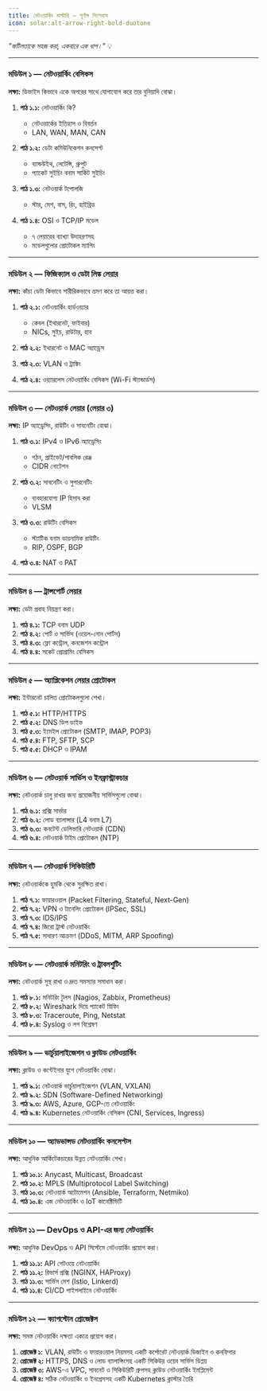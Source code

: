 ```yaml
---
title: নেটওয়ার্কিং মাস্টারি – পূর্ণাঙ্গ সিলেবাস
icon: solar:alt-arrow-right-bold-duotone
---
```


*"জটিলতাকে সহজ করা, একবারে এক ধাপ।"* 💡

---

### **মডিউল ১ — নেটওয়ার্কিং বেসিকস**

**লক্ষ্য:** ডিভাইস কিভাবে একে অপরের সাথে যোগাযোগ করে তার বুনিয়াদি বোঝা।

1. **পাঠ ১.১:** নেটওয়ার্কিং কি?
   * নেটওয়ার্কের ইতিহাস ও বিবর্তন
   * LAN, WAN, MAN, CAN

2. **পাঠ ১.২:** ডেটা কমিউনিকেশন কনসেপ্ট
   * ব্যান্ডউইথ, লেটেন্সি, থ্রুপুট
   * প্যাকেট সুইচিং বনাম সার্কিট সুইচিং

3. **পাঠ ১.৩:** নেটওয়ার্ক টপোলজি
   * স্টার, মেশ, বাস, রিং, হাইব্রিড

4. **পাঠ ১.৪:** OSI ও TCP/IP মডেল
   * ৭ লেয়ারের ব্যাখ্যা উদাহরণসহ
   * মডেলগুলোর প্রোটোকল ম্যাপিং

---

### **মডিউল ২ — ফিজিক্যাল ও ডেটা লিঙ্ক লেয়ার**

**লক্ষ্য:** কাঁচা ডেটা কিভাবে শারীরিকভাবে ভ্রমণ করে তা আয়ত্ত করা।

1. **পাঠ ২.১:** নেটওয়ার্কিং হার্ডওয়্যার
   * কেবল (ইথারনেট, ফাইবার)
   * NICs, সুইচ, রাউটার, হাব

2. **পাঠ ২.২:** ইথারনেট ও MAC অ্যাড্রেস

3. **পাঠ ২.৩:** VLAN ও ট্রাঙ্কিং

4. **পাঠ ২.৪:** ওয়্যারলেস নেটওয়ার্কিং বেসিকস (Wi-Fi স্ট্যান্ডার্ডস)

---

### **মডিউল ৩ — নেটওয়ার্ক লেয়ার (লেয়ার ৩)**

**লক্ষ্য:** IP অ্যাড্রেসিং, রাউটিং ও সাবনেটিং বোঝা।

1. **পাঠ ৩.১:** IPv4 ও IPv6 অ্যাড্রেসিং
   * গঠন, প্রাইভেট/পাবলিক রেঞ্জ
   * CIDR নোটেশন

2. **পাঠ ৩.২:** সাবনেটিং ও সুপারনেটিং
   * ব্যবহারযোগ্য IP হিসাব করা
   * VLSM

3. **পাঠ ৩.৩:** রাউটিং বেসিকস
   * স্ট্যাটিক বনাম ডায়নামিক রাউটিং
   * RIP, OSPF, BGP

4. **পাঠ ৩.৪:** NAT ও PAT

---

### **মডিউল ৪ — ট্রান্সপোর্ট লেয়ার**

**লক্ষ্য:** ডেটা প্রবাহ নিয়ন্ত্রণ করা।

1. **পাঠ ৪.১:** TCP বনাম UDP  
2. **পাঠ ৪.২:** পোর্ট ও সার্ভিস (ওয়েল-নোন পোর্টস)  
3. **পাঠ ৪.৩:** ফ্লো কন্ট্রোল, কনজেশন কন্ট্রোল  
4. **পাঠ ৪.৪:** সকেট প্রোগ্রামিং বেসিকস  

---

### **মডিউল ৫ — অ্যাপ্লিকেশন লেয়ার প্রোটোকল**

**লক্ষ্য:** ইন্টারনেট চালিত প্রোটোকলগুলো শেখা।

1. **পাঠ ৫.১:** HTTP/HTTPS  
2. **পাঠ ৫.২:** DNS ডিপ ডাইভ  
3. **পাঠ ৫.৩:** ইমেইল প্রোটোকল (SMTP, IMAP, POP3)  
4. **পাঠ ৫.৪:** FTP, SFTP, SCP  
5. **পাঠ ৫.৫:** DHCP ও IPAM  

---

### **মডিউল ৬ — নেটওয়ার্ক সার্ভিস ও ইনফ্রাস্ট্রাকচার**

**লক্ষ্য:** নেটওয়ার্ক চালু রাখার জন্য প্রয়োজনীয় সার্ভিসগুলো বোঝা।

1. **পাঠ ৬.১:** প্রক্সি সার্ভার  
2. **পাঠ ৬.২:** লোড ব্যালান্সার (L4 বনাম L7)  
3. **পাঠ ৬.৩:** কনটেন্ট ডেলিভারি নেটওয়ার্ক (CDN)  
4. **পাঠ ৬.৪:** নেটওয়ার্ক টাইম প্রোটোকল (NTP)  

---

### **মডিউল ৭ — নেটওয়ার্ক সিকিউরিটি**

**লক্ষ্য:** নেটওয়ার্ককে হুমকি থেকে সুরক্ষিত রাখা।

1. **পাঠ ৭.১:** ফায়ারওয়াল (Packet Filtering, Stateful, Next-Gen)  
2. **পাঠ ৭.২:** VPN ও টানেলিং প্রোটোকল (IPSec, SSL)  
3. **পাঠ ৭.৩:** IDS/IPS  
4. **পাঠ ৭.৪:** জিরো ট্রাস্ট নেটওয়ার্কিং  
5. **পাঠ ৭.৫:** সাধারণ আক্রমণ (DDoS, MITM, ARP Spoofing)  

---

### **মডিউল ৮ — নেটওয়ার্ক মনিটরিং ও ট্রাবলশুটিং**

**লক্ষ্য:** নেটওয়ার্ক সুস্থ রাখা ও দ্রুত সমস্যার সমাধান করা।

1. **পাঠ ৮.১:** মনিটরিং টুলস (Nagios, Zabbix, Prometheus)  
2. **পাঠ ৮.২:** Wireshark দিয়ে প্যাকেট স্নিফিং  
3. **পাঠ ৮.৩:** Traceroute, Ping, Netstat  
4. **পাঠ ৮.৪:** Syslog ও লগ বিশ্লেষণ  

---

### **মডিউল ৯ — ভার্চুয়ালাইজেশন ও ক্লাউড নেটওয়ার্কিং**

**লক্ষ্য:** ক্লাউড ও কন্টেইনার যুগে নেটওয়ার্কিং বোঝা।

1. **পাঠ ৯.১:** নেটওয়ার্ক ভার্চুয়ালাইজেশন (VLAN, VXLAN)  
2. **পাঠ ৯.২:** SDN (Software-Defined Networking)  
3. **পাঠ ৯.৩:** AWS, Azure, GCP-তে নেটওয়ার্কিং  
4. **পাঠ ৯.৪:** Kubernetes নেটওয়ার্কিং বেসিকস (CNI, Services, Ingress)  

---

### **মডিউল ১০ — অ্যাডভান্সড নেটওয়ার্কিং কনসেপ্টস**

**লক্ষ্য:** আধুনিক আর্কিটেকচারের উন্নত নেটওয়ার্কিং শেখা।

1. **পাঠ ১০.১:** Anycast, Multicast, Broadcast  
2. **পাঠ ১০.২:** MPLS (Multiprotocol Label Switching)  
3. **পাঠ ১০.৩:** নেটওয়ার্ক অটোমেশন (Ansible, Terraform, Netmiko)  
4. **পাঠ ১০.৪:** এজ নেটওয়ার্কিং ও IoT কানেক্টিভিটি  

---

### **মডিউল ১১ — DevOps ও API-এর জন্য নেটওয়ার্কিং**

**লক্ষ্য:** আধুনিক DevOps ও API সিস্টেমে নেটওয়ার্কিং প্রয়োগ করা।

1. **পাঠ ১১.১:** API গেটওয়ে নেটওয়ার্কিং  
2. **পাঠ ১১.২:** রিভার্স প্রক্সি (NGINX, HAProxy)  
3. **পাঠ ১১.৩:** সার্ভিস মেশ (Istio, Linkerd)  
4. **পাঠ ১১.৪:** CI/CD পাইপলাইনে নেটওয়ার্কিং  

---

### **মডিউল ১২ — ক্যাপস্টোন প্রোজেক্টস**

**লক্ষ্য:** সমস্ত নেটওয়ার্কিং দক্ষতা একত্রে প্রয়োগ করা।

1. **প্রোজেক্ট ১:** VLAN, রাউটিং ও ফায়ারওয়াল নিয়মসহ একটি কর্পোরেট নেটওয়ার্ক ডিজাইন ও কনফিগার  
2. **প্রোজেক্ট ২:** HTTPS, DNS ও লোড ব্যালান্সিংসহ একটি সিকিউর ওয়েব সার্ভিস ডিপ্লয়  
3. **প্রোজেক্ট ৩:** AWS-এ VPC, সাবনেট ও সিকিউরিটি গ্রুপসহ ক্লাউড নেটওয়ার্কিং ইমপ্লিমেন্ট  
4. **প্রোজেক্ট ৪:** সঠিক নেটওয়ার্কিং ও ইনগ্রেসসহ একটি Kubernetes ক্লাস্টার তৈরি  